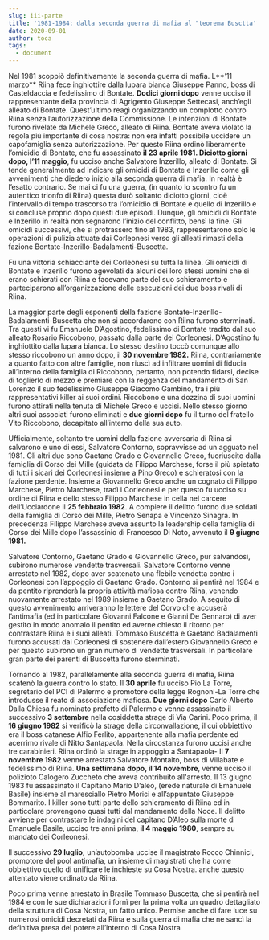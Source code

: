 ```yaml
---
slug: iii-parte
title: '1981-1984: dalla seconda guerra di mafia al "teorema Busctta'
date: 2020-09-01
author: toca
tags:
  - document
---
```

<!--StartFragment-->

Nel 1981 scoppiò definitivamente la seconda guerra di mafia. L**’11 marzo** Riina fece inghiottire dalla lupara bianca Giuseppe Panno, boss di Casteldaccia e fedelissimo di Bontate. **Dodici giorni dopo** venne ucciso il rappresentante della provincia di Agrigento Giuseppe Settecasi, anch’egli alleato di Bontate. Quest’ultimo reagì organizzando un complotto contro Riina senza l’autorizzazione della Commissione. Le intenzioni di Bontate furono rivelate da Michele Greco, alleato di Riina. Bontate aveva violato la regola più importante di cosa nostra: non era infatti possibile uccidere un capofamiglia senza autorizzazione. Per questo Riina ordinò liberamente l’omicidio di Bontate, che fu assassinato **il 23 aprile 1981. Diciotto giorni dopo, l’11 maggio**, fu ucciso anche Salvatore Inzerillo, alleato di Bontate. Si tende generalmente ad indicare gli omicidi di Bontate e Inzerillo come gli avvenimenti che diedero inizio alla seconda guerra di mafia. In realtà è l’esatto contrario. Se mai ci fu una guerra, (in quanto lo scontro fu un autentico trionfo di Riina) questa durò soltanto diciotto giorni, cioè l’intervallo di tempo trascorso tra l’omicidio di Bontate e quello di Inzerillo e si concluse proprio dopo questi due episodi. Dunque, gli omicidi di Bontate e Inzerillo in realtà non segnarono l’inizio del conflitto, bensì la fine. Gli omicidi successivi, che si protrassero fino al 1983, rappresentarono solo le operazioni di pulizia attuate dai Corleonesi verso gli alleati rimasti della fazione Bontate-Inzerillo-Badalamenti-Buscetta.

Fu una vittoria schiacciante dei Corleonesi su tutta la linea. Gli omicidi di Bontate e Inzerillo furono agevolati da alcuni dei loro stessi uomini che si erano schierati con Riina e facevano parte del suo schieramento e parteciparono all’organizzazione delle esecuzioni dei due boss rivali di Riina.

La maggior parte degli esponenti della fazione Bontate-Inzerillo-Badalamenti-Buscetta che non si accordarono con Riina furono sterminati. Tra questi vi fu Emanuele D’Agostino, fedelissimo di Bontate tradito dal suo alleato Rosario Riccobono, passato dalla parte dei Corleonesi. D’Agostino fu inghiottito dalla lupara bianca. Lo stesso destino toccò comunque allo stesso riccobono un anno dopo, il **30 novembre 1982.** Riina, contrariamente a quanto fatto con altre famiglie, non riuscì ad infiltrare uomini di fiducia all’interno della famiglia di Riccobono, pertanto, non potendo fidarsi, decise di toglierlo di mezzo e premiare con la reggenza del mandamento di San Lorenzo il suo fedelissimo Giuseppe Giacomo Gambino, tra i più rappresentativi killer ai suoi ordini. Riccobono e una dozzina di suoi uomini furono attirati nella tenuta di Michele Greco e uccisi. Nello stesso giorno altri suoi associati furono eliminati e **due giorni dopo** fu il turno del fratello Vito Riccobono, decapitato all’interno della sua auto.

Ufficialmente, soltanto tre uomini della fazione avversaria di Riina si salvarono e uno di essi, Salvatore Contorno, sopravvisse ad un agguato nel 1981. Gli altri due sono Gaetano Grado e Giovannello Greco, fuoriuscito dalla famiglia di Corso dei Mille (guidata da Filippo Marchese, forse il più spietato di tutti i sicari dei Corleonesi insieme a Pino Greco) e schieratosi con la fazione perdente. Insieme a Giovannello Greco anche un cognato di Filippo Marchese, Pietro Marchese, tradì i Corleonesi e per questo fu ucciso su ordine di Riina e dello stesso Filippo Marchese in cella nel carcere dell’Ucciardone il **25 febbraio 1982**. A compiere il delitto furono due soldati della famiglia di Corso dei Mille, Pietro Senapa e Vincenzo Sinagra. In precedenza Filippo Marchese aveva assunto la leadership della famiglia di Corso dei Mille dopo l’assassinio di Francesco Di Noto, avvenuto il **9 giugno 1981.**

Salvatore Contorno, Gaetano Grado e Giovannello Greco, pur salvandosi, subirono numerose vendette trasversali. Salvatore Contorno venne arrestato nel 1982, dopo aver scatenato una flebile vendetta contro i Corleonesi con l’appoggio di Gaetano Grado. Contorno si pentirà nel 1984 e da pentito riprenderà la propria attività mafiosa contro Riina, venendo nuovamente arrestato nel 1989 insieme a Gaetano Grado. A seguito di questo avvenimento arriveranno le lettere del Corvo che accuserà l’antimafia (ed in particolare Giovanni Falcone e Gianni De Gennaro) di aver gestito in modo anomalo il pentito ed averne chiesto il ritorno per contrastare Riina e i suoi alleati. Tommaso Buscetta e Gaetano Badalamenti furono accusati dai Corleonesi di sostenere dall’estero Giovannello Greco e per questo subirono un gran numero di vendette trasversali. In particolare gran parte dei parenti di Buscetta furono sterminati.

Tornando al 1982, parallelamente alla seconda guerra di mafia, Riina scatenò la guerra contro lo stato. Il **30 aprile** fu ucciso Pio La Torre, segretario del PCI di Palermo e promotore della legge Rognoni-La Torre che introdusse il reato di associazione mafiosa. **Due giorni dopo** Carlo Alberto Dalla Chiesa fu nominato prefetto di Palermo e venne assassinato il successivo **3 settembre** nella cosiddetta strage di Via Carini. Poco prima, il **16 giugno 1982** si verificò la strage della circonvallazione, il cui obbiettivo era il boss catanese Alfio Ferlito, appartenente alla mafia perdente ed acerrimo rivale di Nitto Santapaola. Nella circostanza furono uccisi anche tre carabinieri. Riina ordinò la strage in appoggio a Santapaola- Il **7 novembre 1982** venne arrestato Salvatore Montalto, boss di Villabate e fedelissimo di Riina. **Una settimana dopo, il 14 novembre**, venne ucciso il polizioto Calogero Zuccheto che aveva contribuito all'arresto. Il 13 giugno 1983 fu assassinato il Capitano Mario D’aleo, (erede naturale di Emanuele Basile) insieme al maresciallo Pietro Morici e all’appuntato Giuseppe Bommarito. I killer sono tutti parte dello schieramento di Riina ed in particolare provengono quasi tutti dal mandamento della Noce. Il delitto avviene per contrastare le indagini del capitano D’Aleo sulla morte di Emanuele Basile, ucciso tre anni prima, **il 4 maggio 1980**, sempre su mandato dei Corleonesi.

Il successivo **29 luglio,** un’autobomba uccise il magistrato Rocco Chinnici, promotore del pool antimafia, un insieme di magistrati che ha come obbiettivo quello di unificare le inchieste su Cosa Nostra. anche questo attentato viene ordinato da Riina.

Poco prima venne arrestato in Brasile Tommaso Buscetta, che si pentirà nel 1984 e con le sue dichiarazioni fornì per la prima volta un quadro dettagliato della struttura di Cosa Nostra, un fatto unico. Permise anche di fare luce su numerosi omicidi decretati da Riina e sulla guerra di mafia che ne sancì la definitiva presa del potere all’interno di Cosa Nostra